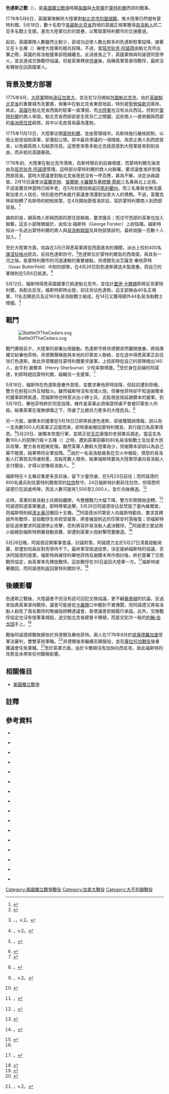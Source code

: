 {{NoteTA
|G1=Military
|G2=地名
|G3=USState
}}
{{Infobox Military Conflict
|conflict=色達斯之戰
|partof=[[美國獨立戰爭|美國獨立戰爭]]
|image=[[File:Montreal1764CedarsDetail.png|300px]]
|caption=一幅1764年[[蒙特利爾|蒙特利爾]]地圖。色達斯位於地圖左下方。
|date= 1776年5月18日至27日
|place=[[魁北克省|魁北克省]]{{link-en|色達斯 (魁北克)|Les Cèdres, Quebec|色達斯}}
|coordinates= {{coord|45.309930|N|74.035336|W|type:city_scale:100000_region:CA|display=title}}
|result=英軍勝利；雙方達成戰俘交換協議後撤退
|combatant2= {{flagicon|United Kingdom|1606}} [[大不列顛王國|英國]]
|combatant1= {{flagicon|USA|1776}} [[大陸軍|大陸軍]]
|commander2={{flagicon|United Kingdom|1606}} 佐治·福斯特（George Forster）
|commander1= {{flagicon|USA|1776}} 艾薩克·畢他菲特（Issac Butterfield）{{POW}}<br/>{{flagicon|USA|1776}} 亨利·謝爾本（Henry Sherburne）{{POW}}<br/>{{flagicon|USA|1776}} [[班奈狄克·阿諾德|班奈狄克·阿諾德]]
|strength2=40名正規軍<br/>11名民兵<br/>204名[[易洛魁人|易洛魁人]]
|strength1=色達斯：400名正規軍及民兵<br/>十五橡：100名正規軍及民兵
|casualties2=色達斯：<br/>沒有死傷<br/>十五橡：<br/>1人死<br/>4-5人傷
|casualties1=色達斯：<br/>全軍投降<br/>十五橡：<br/>大部分投降<br/>5-6人死傷
}}
{{Campaignbox遠征加拿大}}

'''色達斯之戰'''（{{lang-en|'''Battle of the Cedars'''}}），是[[美國獨立戰爭|美國獨立戰爭]]時期[[大不列顛王國|英國]]與[[大陸軍|大陸軍]]於[[蒙特利爾|蒙特利爾]]西郊的戰事。

1776年5月6日，英國軍隊解除大陸軍對[[魁北克戰役_(1775年)|魁北克市的圍城戰]]，惟大陸軍仍然握有蒙特利爾。5月18日，數十名駐守[[英屬魁北克省|英屬魁北克省]]西境的英國正規軍獲得[[易洛魁人|易洛魁人]]的二百多名戰士支援，進攻大陸軍位於{{link-en|色達斯 (魁北克)|Les Cèdres, Quebec|色達斯}}的堡壘，以奪取蒙特利爾市的交通要道。

起初，英國軍隊人數雖然比較少，卻成功迫使人數比較多的色達斯駐軍投降，接著又在十五橡（{{lang-fr|Quinze-Chênes}}）嚇使大陸軍的援兵投降。不過，當[[班奈狄克·阿諾德|班奈狄克·阿諾德]]由魁北克市出擊之際，英國的易洛魁援軍卻陸續離去。此消彼長之下，英國軍隊與阿諾德同意停火，並且達成交換戰俘協議。但是英軍釋放[[俘虜|俘虜]]後，{{link-en|第二次大陸會議|Second Continental Congress}}指稱英軍曾虐待戰俘，最終沒有釋放在囚英國軍人。

== 背景及雙方部署 ==
1775年9月，[[大陸軍|大陸軍]]開始[[遠征加拿大|遠征加拿大]]，並且在12月開始[[魁北克戰役_(1775年)|包圍魁北克市]]。由於[[英屬魁北克省|英屬魁北克省]]的重要城市及要塞，俱集中在魁北克省東部地區，特別是[[聖勞倫斯河|聖勞倫斯河]]兩岸。故此，[[大不列顛王國|英國]]在魁北克省西面的駐軍一直薄弱，而[[大陸軍|大陸軍]]也沒有派兵西征。但對於[[蒙特利爾|蒙特利爾]]的商人來說，魁北克省西部卻是生死存亡之關鍵。這些商人一直依賴與西部的[[美洲原住民|美洲原住民]]經商，其中以毛皮貿易最為蓬勃。

1775年11月13日，大陸軍佔領[[蒙特利爾|蒙特利爾]]，並由{{link-en|大衛·烏斯特|David Wooster}}管理城市。烏斯特施行嚴格統制，以阻止居民協助英軍，卻激起公憤。其中最具爭議的一項措施，為禁止商人到西部貿易，以免親英商人勾結原住民。這使愈來愈多魁北克居民感到大陸軍是來剝削自由，而非抵抗英國暴政。

1776年初，大陸軍在魁北克市落敗，烏斯特領兵到前線增援，而蒙特利爾先後改由{{link-en|摩西·哈森|Moses Hazen}}及[[班奈狄克·阿諾德|班奈狄克·阿諾德]]管理。這時部分蒙特利爾的商人向{{link-en|第二次大陸會議|Second Continental Congress}}聯署，要求議會准許恢復西部貿易。當時大陸議會對魁北克省居民沒有一呼百應，甚為不解，決定派員調查。2月15日議會派[[本傑明·富蘭克林|富蘭克林]]、[[查爾斯·卡羅爾|查爾斯·卡羅爾]]及[[塞繆爾·蔡斯|塞繆爾·蔡斯]]三名專員北上巡視。不過富蘭克林當時已經年老，在5月初便因病返回[[馬利蘭州|馬利蘭州]]。而三名專員也無法贏取加拿大人信任，特別是他們未能代表議會清還對加拿大人的債務。不過，富蘭克林卻扭轉了烏斯特的統制政策，在4月開始簽發准許証，容許蒙特利爾商人到西部貿易。<ref>{{Harvnb|Stanley|1977|pp=113-115}}</ref>

諷刺的是，親英商人即與西部的原住民聯絡，要求援兵；而戍守西部的英軍也加入聯繫。這支小部隊隸屬於{{link-en|第8皇家步兵軍團|8th (The King's) Regiment of Foot}}，由佐治·福斯特（George Forster）上尉指揮。福斯特指派一名逃出蒙特利爾的商人與[[易洛魁聯盟|易洛魁聯盟]]及其他部族談判，最終說服一百數十人加入。<ref>{{Harvnb|Stanley|1977|pp=118-119}}</ref>

至於大陸軍方面，哈森在3月已得悉英軍將從西面進攻的傳聞，派出{{link-en|提摩太·貝德爾|Timothy Bedel}}上校的400名[[康涅狄格州|康涅狄格州]]民兵，前往色達斯防守。<ref>{{Harvnb|Lanctot|1967|p=141}}，{{Harvnb|Smith|1907|p=365}}，v.2。</ref>色達斯位於蒙特利爾島的西南面，與其有一河之隔，是蒙特利爾市的河道運輸的重要據點。貝德爾先派艾薩克·畢他菲特（Issac Butterfield）中尉的部隊，在4月26日到色達斯建造木製堡壘，而自己的軍隊則在5月6日抵達。<ref>{{Harvnb|Smith|1907|p=366}}，v.2。</ref>

5月12日，福斯特得悉英國援軍已抵達魁北克市，並估計{{link-en|魁北克省總督|Governor of Quebec}}[[第一代多爾切斯特男爵蓋伊·卡爾頓|蓋伊·卡爾頓]]即將反攻蒙特利爾。為配合反攻，福斯特即時出發，前往攻佔色達斯。這支部隊由40名正規軍、11名志願民兵及近160名易洛魁戰士組成，在14日又獲得額外44名易洛魁戰士增援。<ref>{{Harvnb|Stanley|1977|pp=118-119}}，{{Harvnb|Kingsford|1893|p=46}}</ref>

== 戰鬥 ==
[[File:BattleOfTheCedars.svg|thumb]]

戰鬥爆發前夕，大陸軍的部署出現變動。色達斯守將貝德爾突然離開堡壘，將指揮權交給畢他菲特。貝德爾聲稱是與本地的印第安人聯絡，並在途中得悉英軍正前往攻打色達斯。故此貝德爾趕往蒙特利爾要求援軍。{{link-en|約翰·柏德遜|John Paterson (New York politician)}}上校即時從自己的部隊撥出140人，由亨利·謝爾本（Henry Sherburne）少校率領增援。<ref>{{Harvnb|Jones|1882|p=55}}</ref>至於身在前線{{link-en|索雷爾-特拉西|Sorel-Tracy|索雷爾}}的阿諾德，則即時趕回蒙特利爾，組織另一支援軍。<ref>{{Harvnb|Martin|1997|p=210}}</ref>

5月18日，福斯特在色達斯堡壘外登陸，並要求畢他菲特投降，但起初遭到拒絕。雙方在射程以外互相駁火。雖然福斯特沒有攻城火炮，但畢他菲特卻不知道謝爾本的援軍即將抵達。而福斯特也特意派出小隊士兵，去監視並拖延謝爾本的援軍。到5月19日，畢他菲特終於同意投降，條件是英軍必須保證俘虜不會被印第安人所殺。結果英軍在毫無損傷之下，俘虜了比總兵力更多的大陸民兵。<ref>{{Harvnb|Kingsford|1893|pp=47-48}}，{{Harvnb|Angus|1995|p=195}}</ref>

另一方面，謝爾本的援軍在5月18日已即將抵達色達斯，卻接獲錯誤情報，誤以為一支為數500人的英軍正迎面而來，即時乘船撤回蒙特利爾島，其行蹤已為英軍得悉。<ref>{{Harvnb|Smith|1907|p=372}}，v.2。</ref>5月20日，謝爾本恢復行軍，並將正從[[天花|天花]]康復的老弱軍兵調走。當這支為數100人的部隊行經十五橡（{{lang-fr|Quinze-Chênes}}）之時，遭到英軍招募的80名易洛魁戰士及加拿大民兵攻擊，雙方各有輕微死傷。雖然英軍人數較大陸軍為少，但謝爾本卻誤以為自己寡不敵眾，結果帶同全軍投降。<ref>{{Harvnb|Kingsford|1893|pp=49-50}}</ref>由於一名易洛魁酋長在交火中被殺，憤怒的易洛魁人打算掠去俘虜財產，並殺死數人償命，結果福斯特要為大陸軍俘虜向易洛魁人支付贖金，才得以安撫易洛魁人。<ref>{{Harvnb|Kingsford|1893|p=51}}，{{Harvnb|Stanley|1977|p=121}}</ref>

福斯特在十五橡召集更多民兵後，留下少量俘虜，在5月23日前往{{link-en|塞內維爾堡|Fort Senneville}}；而阿諾德的600名援兵則往蒙特利爾南郊的[[拉欣|拉欣]]駐守。24日福斯特計劃前往拉欣，但得悉阿諾德已在該處佈陣，而且人數可能有1,500至2,000人，急忙向後撤退。<ref>{{Harvnb|Kingsford|1893|p=52}}，{{Harvnb|Martin|1997|p=211}}</ref>

此時，英軍的易洛魁士兵開始離隊，令整體戰力大幅下降，雙方形勢開始逆轉。<ref>{{Harvnb|Stanley|1977|pp=121-122}}</ref>阿諾德知道英軍撤退，即時帶軍追擊。5月26日阿諾德攻佔並焚毀了塞內維爾堡，而福斯特則經[[渥太華河|渥太華河]]撤回十五橡。<ref>{{Harvnb|Kingsford|1893|p=54}}，{{Harvnb|Martin|1997|p=212}}</ref>阿諾德派印第安人向福斯特勸告，要求其釋放所有戰俘，並指戰俘生命若受威脅，將會摧毀附近的印第安村落報復；但福斯特卻反過來要求阿諾德停止攻擊，否則將容許易洛魁人處決戰俘。<ref name="#1">{{Harvnb|Martin|1997|p=212}}</ref>阿諾德又嘗試用小艇繞到福斯特側翼發動突襲，卻遭到英軍火炮射擊而要撤退。<ref name="#1"/>

5月26日晚，阿諾德召開軍事會議，討論對策。阿諾德力主於5月27日清晨發動突襲，卻遭到哈森反對而爭持不下。最終軍官經過投票，決定接納福斯特的協議，否決阿諾德的提案。福斯特與被俘的畢他菲特及謝爾本再作商討後，終於簽署了交換戰俘協定，由英軍率先釋放戰俘。這些戰俘在30日返回大陸軍一方。<ref>{{Harvnb|Kingsford|1893|p=56}}，{{Harvnb|Martin|1997|p=214}}</ref>福斯特接著撤回{{link-en|奧斯威加茨 (紐約州)|Oswegatchie, New York|奧斯威加茨}}，而阿諾德則返回蒙特利爾防守。<ref>{{Harvnb|Stanley|1977|p=123}}</ref>

== 後續影響 ==

色達斯之戰後，大陸議會不但沒有認可囚犯交換協議，更不顧[[佐治·華盛頓|華盛頓]]的抗議，反過來指責英軍虐待戰俘。議會可能是從[[查爾斯·卡羅爾|卡羅爾]]口中聽到不實傳聞，而阿諾德又將易洛魁人殺死了兩名戰俘的無據指控轉達議會，致使議會拒絕履行承諾。此外，交換戰俘協定也沒有按軍事規程，送交魁北克省總督卡爾頓，而是交到次一級的[[約翰·伯戈因|約翰·伯戈因]]手上。<ref>{{Harvnb|Kingsford|1893|pp=55-56}}</ref>

戰後阿諾德將戰敗歸咎於貝德爾及畢他菲特。兩人在1776年8月於[[提康德羅加堡|提康德羅加堡]]受軍法審判，雙雙革除軍職。<ref>{{Harvnb|Jones|1882|pp=56-57}}</ref>貝德爾後來繼續志願服役，並在[[薩拉托加戰役|薩拉托加戰役]]後重獲議會任免軍職。<ref>{{Harvnb|Smith|1907|p=471}}，v.2。</ref>至於英軍方面，由於卡爾頓沒有加快向西反攻，故此福斯特的攻勢並未帶來任何戰略影響。

== 相關條目 ==
* [[美國獨立戰爭|美國獨立戰爭]]

==註釋 ==
{{reflist|2}}
== 參考資料 ==
{{美國主題}}

{{refbegin}}
*{{Citation
|last=Angus
|first=Alexander David
|title=Old Quebec, in the days before our day
|language=en
|publication-place =Montreal
|publisher=Louis Carrier
|year=1955
}}

*{{Citation
|last=Barnett
|first=LeRoy
|title=Michigan's Early Military Forces: A Roster and History of Troops Activated Prior to the American Civil War
|language=en
|publication-place =Detroit
|publisher=Wayne State University Press
|year=2003
|isbn=978-0-8143-3081-4
}}

*{{Citation 
|last= Beers
|first=J.H.
|year=1883
|title= The History of the County of Brant, Ontario
|language=en
|publication-place = Toronto
|publisher= Warner, Beers, & Co}}

*{{Citation 
|last= Brant
|first= Irving
|year=2007
|title= James Madison the Nationalist 1780–1787
|language=en
|publication-place = Indianapolis, IN
|publisher=Read Books
|isbn=978-1-4067-2221-5
}}

*{{Citation 
|last=Cobbett
|first= William
|year=1814
|title=The Parliamentary History of England, from the Earliest Period to the Year 1803, v.2
|language=en
|publication-place = London
|publisher=Longman, Hurst, Rees, Orme & Brown
|isbn=978-1-4067-2221-5
}}

*{{Citation 
|last=Glatthaar
|first= Joseph T.
|year=2007
|title=Forgotten Allies: The Oneida Indians and the American Revolution
|language=en
|publication-place = New York
|publisher=Macmillan
|isbn=978-0-8090-4600-3
}}

*{{Citation 
|last=Jones
|first= Charles Henry
|year=1882
|title=History of the Campaign for the Conquest of Canada in 1776: From the Death of Montgomery to the Retreat of the British Army Under Sir Guy Carleton
|language=en
|publication-place = Philadelphia
|publisher=Porter & Coates
|isbn=978-0-8090-4600-3
}}

*{{Citation 
|last=Kingsford
|first= William
|year=1893
|title=The History of Canada, Volume 6
|language=en
|publication-place = Toronto
|publisher=Roswell & Hutchinson
}}

*{{Citation 
|last= Lanctot
|first= Gustave
|year=1967
|title= Canada & the American Revolution, 1774-1783
|language=en
|publication-place = London
|publisher= George G. Harrap & Co.
}}

*{{Citation 
|last=Martin
|first= James Kirby
|year=1997
|title= =Benedict Arnold: Revolutionary War Hero
|language=en
|publication-place = New York
|publisher= New York University Press
|isbn=978-0-8147-5646-1
}}

*{{Citation 
|last=Metcalf
|first=Henry Harrison
|year=1915
|title= The Granite State Monthly, v. 47
|language=en
|publication-place =Manchester, NH
|publisher=Granite Monthly Co
|isbn= 978-0-07-146806-0
}}

*{{Citation 
|author=Royal Society of Canada
|year=1887
|title= Proceedings and Transactions of the Royal Society of Canada, 1886, Series 1, Volume 4
|language=en
|publication-place = Ottawa
|publisher= Royal Society of Canada
}}

*{{Citation 
|last=Smith
|first=Justin H
|year=1907
|title= Our Struggle for the Fourteenth Colony, vol 1
|language=en
|publication-place = New York
|publisher=G.P. Putnam's Sons
}}

*{{Citation
|last=Stanley
|first=George F. G.
|title=Canada invaded, 1775-1776
|language=en
|publication-place =Toronto
|publisher= Samuel Stevens Hakkert
|year=1977
|isbn= 0888665377
}}

*{{Citation
|last=Stone
|first=William Leete
|title=Life of Joseph Brant-Thayendanegea
|language=en
|publication-place =New York
|publisher= Alexander V. Blake
|year=1838
}}

*{{Citation
|last=Wooster
|first=David
|title=Genealogy of the Woosters in America
|language=en
|publication-place =San Francisco
|publisher= M. Weiss
|year=1885
}}
{{refend}}

[[Category:美國獨立戰爭戰役|Category:美國獨立戰爭戰役]]
[[Category:加拿大戰役|Category:加拿大戰役]]
[[Category:大不列顛戰役|Category:大不列顛戰役]]